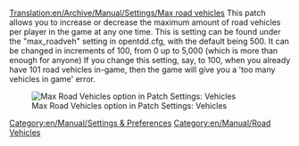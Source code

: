 [[Translation:en/Archive/Manual/Settings/Max road vehicles]]
This patch allows you to increase or decrease the maximum amount of road vehicles per player in the game at any one time. This is setting can be found under the "max_roadveh" setting in opentdd.cfg, with the default being 500. It can be changed in increments of 100, from 0 up to 5,000 (which is more than enough for anyone) If you change this setting, say, to 100, when you already have 101 road vehicles in-game, then the game will give you a 'too many vehicles in game' error. 

[[File:en/Archive/Manual/Settings/Maxvehiclesroadvehicles.png|frame|Max Road Vehicles option in Patch Settings: Vehicles]]

[[Category:en/Manual/Settings & Preferences]]
[[Category:en/Manual/Road Vehicles]]